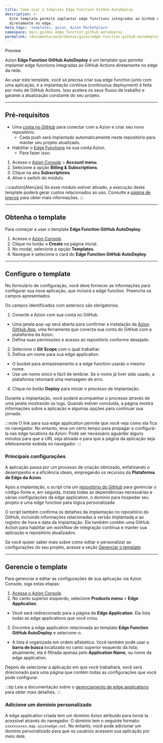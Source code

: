 ```yaml
---
title: Como usar o template Edge Function GitHub AutoDeploy
description: >-
  Este template permite implantar edge functions integradas ao GitHub Actions
  diretamente no edge.
meta_tags: 'templates, guias, Azion Marketplace'
namespace: docs_guides_edge_function_github_autodeploy
permalink: /documentacao/produtos/guias/edge-function-github-autodeploy/
---
```



<Tag severity="info" client:only="vue">
Preview
</Tag>

Azion **Edge Function GitHub AutoDeploy** é um template que permite implantar edge functions integradas ao GitHub Actions diretamente no edge da rede.

Ao usar este template, você só precisa criar sua edge function junto com uma aplicação, e a implantação contínua (continuous deployment) é feita por meio de GitHub Actions. Isso acelera os seus fluxos de trabalho e garante a atualização constante do seu projeto.

---

## Pré-requisitos

- Uma [conta no GitHub](https://github.com/signup) para conectar com a Azion e criar seu novo repositório.
  - Cada push será implantado automaticamente neste repositório para manter seu projeto atualizado.
- Habilitar o [Edge Functions](/pt-br/documentacao/produtos/build/edge-application/edge-functions/) na sua conta Azion.
  - Para fazer isso:

1. Acesse o [Azion Console](https://console.azion.com) > **Account menu**.
2. Selecione a opção **Billing & Subscriptions**.
3. Clique na aba **Subscriptions**.
4. Ative o switch do módulo.

:::caution[Atenção]
Se esse módulo estiver ativado, a execução deste template poderá gerar custos relacionados ao uso. Consulte a [página de preços](/pt-br/documentacao/produtos/precos/) para obter mais informações.
:::

---

## Obtenha o template

Para começar a usar o template **Edge Function GitHub AutoDeploy**:

1. Acesse o [Azion Console](https://console.azion.com).
2. Clique no botão **+ Create** na página inicial.
3. No modal, selecione a opção **Templates**.
4. Navegue e selecione o card do **Edge Function GitHub AutoDeploy**.

---

## Configure o template

No formulário de configuração, você deve fornecer as informações para configurar sua nova aplicação, que incluirá a edge function. Preencha os campos apresentados.

Os campos identificados com asterisco são obrigatórios.

1. Conecte a Azion com sua conta no GitHub.
- Uma janela pop-up será aberta para confirmar a instalação da [Azion GitHub App](/pt-br/documentacao/produtos/guias/azion-github-app/), uma ferramenta que conecta sua conta do GitHub com a plataforma da Azion.
- Defina suas permissões e acesso ao repositório conforme desejado.
2. Selecione o **Git Scope** com o qual trabalhar.
3. Defina um nome para sua edge application.
- O bucket para armazenamento e a edge function usarão o mesmo nome.
- Use um nome único e fácil de lembrar. Se o nome já tiver sido usado, a plataforma retornará uma mensagem de erro.
4. Clique no botão **Deploy** para iniciar o processo de implantação.

Durante a implantação, você poderá acompanhar o processo através de uma janela mostrando os logs. Quando estiver concluída, a página mostra informações sobre a aplicação e algumas opções para continuar sua jornada.

:::note
O link para sua edge application permite que você veja como ela fica no navegador. No entanto, leva um certo tempo para propagar e configurá-la nas edge locations da Azion. Pode ser necessário aguardar alguns minutos para que a URL seja ativada e para que a página da aplicação seja efetivamente exibida no navegador.
:::

### Principais configurações

A aplicação passa por um processo de criação otimizado, enfatizando o desempenho e a eficiência ideais, empregando os recursos da **Plataforma de Edge da Azion**.

Após a implantação, o script cria um [repositório do GitHub](https://github.com/aziontech/azion-samples/tree/dev/templates/edge-function-github-autodeploy) para gerenciar o código-fonte e, em seguida, instala todas as dependências necessárias e várias configurações da edge application, o domínio para hospedar seu projeto e uma edge function para lógica personalizada.

O script também confirma os detalhes da implantação no repositório do GitHub, incluindo informações relacionadas à versão implantada e ao registro de hora e data da implantação. Ele também contém uma GitHub Action para habilitar um workflow de integração contínua e manter sua aplicação e repositório atualizados.

Se você quiser saber mais sobre como editar e personalizar as configurações do seu projeto, acesse a seção [Gerenciar o template](#gerencie-o-template).

---

## Gerencie o template

Para gerenciar e editar as configurações de sua aplicação via Azion Console, siga estas etapas:

1. [Acesse o Azion Console](https://console.azion.com).
2. No canto superior esquerdo, selecione **Products menu** > **Edge Application**.
- Você será redirecionado para a página de **Edge Application**. Ela lista todas as edge applications que você criou.
3. Encontre a edge application relacionada ao template **Edge Function GitHub AutoDeploy** e selecione-o.
- A lista é organizada em ordem alfabética. Você também pode usar a **barra de busca** localizada no canto superior esquerdo da lista; atualmente, ela é filtrada apenas pelo **Application Name**, ou nome da edge application.

Depois de selecionar a aplicação em que você trabalhará, você será direcionado para uma página que contém todas as configurações que você pode configurar.

:::tip
Leia a documentação sobre o [gerenciamento de edge applications](/en/documentation/products/build/edge-application/first-steps/) para obter mais detalhes.
:::

### Adicione um domínio personalizado

A edge application criada tem um domínio Azion atribuído para torná-la acessível através do navegador. O domínio tem o seguinte formato: `xxxxxxxxxx.map.azionedge.net`. No entanto, você pode adicionar um domínio personalizado para que os usuários acessem sua aplicação por meio dele.


<LinkButton link="/pt-br/documentacao/produtos/guias/configurar-dominio/" label="consulte o guia para configurar domínios" severity="secondary" /> 
